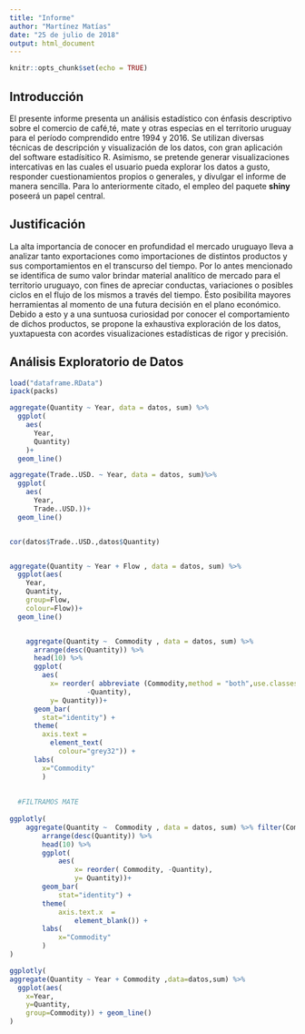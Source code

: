 ---
title: "Informe"
author: "Martínez Matías"
date: "25 de julio de 2018"
output: html_document
---

```{r setup, include=FALSE, message=FALSE}
knitr::opts_chunk$set(echo = TRUE)
```


## Introducción 
 
El presente informe presenta un análisis estadístico con énfasis descriptivo sobre el comercio de café,té, mate y otras especias en el territorio uruguay para el período comprendido entre 1994 y 2016.
Se utilizan diversas técnicas de descripción y visualización de los datos, con gran aplicación del software estadísitico R.
Asimismo, se pretende generar visualizaciones intercativas en las cuales el usuario pueda explorar los datos a gusto, responder cuestionamientos propios o generales, y divulgar el informe de manera sencilla. Para lo anteriormente citado, el empleo del paquete **shiny** poseerá un papel central.


## Justificación

La alta importancia de conocer en profundidad el mercado uruguayo lleva a analizar tanto exportaciones como importaciones de distintos productos y sus comportamientos en el transcurso del tiempo. Por lo antes mencionado se identifica de sumo valor brindar material analítico de mercado para el territorio uruguayo, con fines de apreciar conductas, variaciones o posibles ciclos en el flujo de los mismos a través del tiempo. Ésto posibilita mayores herramientas al momento de una futura decisión en el plano económico. 
Debido a esto y a una suntuosa curiosidad por conocer el comportamiento de dichos productos, se propone la exhaustiva exploración de los datos, yuxtapuesta con acordes visualizaciones estadísticas de rigor y precisión.
  


## Análisis Exploratorio de Datos


```{r}
load("dataframe.RData")
ipack(packs)
```

```{r}


aggregate(Quantity ~ Year, data = datos, sum) %>% 
  ggplot(
    aes(
      Year,
      Quantity)
    )+
  geom_line()

aggregate(Trade..USD. ~ Year, data = datos, sum)%>%
  ggplot(
    aes(
      Year,
      Trade..USD.))+
  geom_line()


cor(datos$Trade..USD.,datos$Quantity)


aggregate(Quantity ~ Year + Flow , data = datos, sum) %>%
  ggplot(aes(
    Year,
    Quantity,
    group=Flow,
    colour=Flow))+
  geom_line()


    aggregate(Quantity ~  Commodity , data = datos, sum) %>%
      arrange(desc(Quantity)) %>% 
      head(10) %>%
      ggplot(
        aes(
          x= reorder( abbreviate (Commodity,method = "both",use.classes = F),
                   -Quantity),
          y= Quantity))+
      geom_bar(
        stat="identity") + 
      theme(
        axis.text = 
          element_text(
            colour="grey32")) + 
      labs(
        x="Commodity"
        )
    
    
  #FILTRAMOS MATE
    
ggplotly(
    aggregate(Quantity ~  Commodity , data = datos, sum) %>% filter(Commodity!="Mate")%>%
        arrange(desc(Quantity)) %>% 
        head(10) %>%
        ggplot(
            aes(
                x= reorder( Commodity, -Quantity),
                y= Quantity))+
        geom_bar(
            stat="identity") + 
        theme(
            axis.text.x  = 
                element_blank()) + 
        labs(
            x="Commodity"
        )
)

```

```{r}

ggplotly(
aggregate(Quantity ~ Year + Commodity ,data=datos,sum) %>%
  ggplot(aes(
    x=Year,
    y=Quantity,
    group=Commodity)) + geom_line()
)
```

